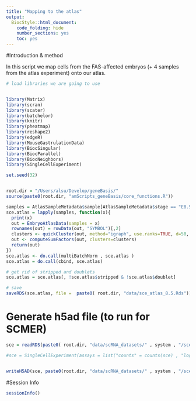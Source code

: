 ```yaml
---
title: "Mapping to the atlas"
output:
  BiocStyle::html_document:
    code_folding: hide
    number_sections: yes
    toc: yes  
---
```

#Introduction & method

In this script we map cells from the FAS-affected embryos (+ 4 samples from the atlas experiment) onto our atlas.

```r
# load libraries we are going to use


library(Matrix)
library(scran)
library(scater)
library(batchelor)
library(knitr)
library(pheatmap)
library(reshape2)
library(edgeR)
library(MouseGastrulationData)
library(BiocSingular)
library(BiocParallel)
library(BiocNeighbors)
library(SingleCellExperiment)

set.seed(32)


root.dir = "/Users/alsu/Develop/geneBasis/"
source(paste0(root.dir, "amScripts_geneBasis/core_functions.R"))

samples = AtlasSampleMetadata$sample[AtlasSampleMetadata$stage == "E8.5"]
sce.atlas = lapply(samples, function(x){
  print(x)
  out = EmbryoAtlasData(samples = x)
  rownames(out) = rowData(out, "SYMBOL")[,2]
  clusters <- quickCluster(out, method="igraph", use.ranks=TRUE, d=50, min.mean=0.01)
  out <- computeSumFactors(out, clusters=clusters)
  return(out)
})
sce.atlas <- do.call(multiBatchNorm , sce.atlas )
sce.atlas = do.call(cbind, sce.atlas)

# get rid of stripped and doublets
sce.atlas = sce.atlas[, !sce.atlas$stripped & !sce.atlas$doublet]

# save 
saveRDS(sce.atlas, file =  paste0( root.dir, "data/sce_atlas_8.5.Rds"))


```

# Generate h5ad file (to run for SCMER)

```r


sce = readRDS(paste0( root.dir, "data/scRNA_datasets/" , system , "/sce_" , system , ".Rds"))

#sce = SingleCellExperiment(assays = list("counts" = counts(sce) , "logcounts" = logcounts(sce)), colData = colData(sce))  


writeH5AD(sce, paste0(root.dir, "data/scRNA_datasets/" , system , "/sce_" , system , ".h5ad"), X_name = NULL, skip_assays = FALSE)


```



#Session Info

```r
sessionInfo()
```
